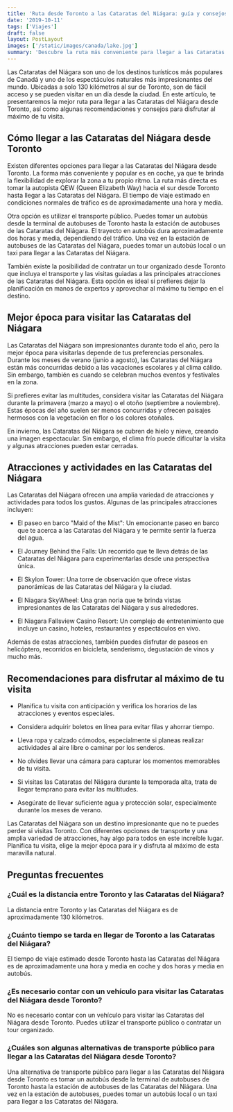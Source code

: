 ```yaml
---
title: 'Ruta desde Toronto a las Cataratas del Niágara: guía y consejos'
date: '2019-10-11'
tags: ['Viajes']
draft: false
layout: PostLayout
images: ['/static/images/canada/lake.jpg']
summary: 'Descubre la ruta más conveniente para llegar a las Cataratas del Niágara desde Toronto con nuestra guía y consejos. ¡No te lo pierdas!'
---
```


Las Cataratas del Niágara son uno de los destinos turísticos más populares de Canadá y uno de los espectáculos naturales más impresionantes del mundo. Ubicadas a solo 130 kilómetros al sur de Toronto, son de fácil acceso y se pueden visitar en un día desde la ciudad. En este artículo, te presentaremos la mejor ruta para llegar a las Cataratas del Niágara desde Toronto, así como algunas recomendaciones y consejos para disfrutar al máximo de tu visita.

## Cómo llegar a las Cataratas del Niágara desde Toronto

Existen diferentes opciones para llegar a las Cataratas del Niágara desde Toronto. La forma más conveniente y popular es en coche, ya que te brinda la flexibilidad de explorar la zona a tu propio ritmo. La ruta más directa es tomar la autopista QEW (Queen Elizabeth Way) hacia el sur desde Toronto hasta llegar a las Cataratas del Niágara. El tiempo de viaje estimado en condiciones normales de tráfico es de aproximadamente una hora y media.

Otra opción es utilizar el transporte público. Puedes tomar un autobús desde la terminal de autobuses de Toronto hasta la estación de autobuses de las Cataratas del Niágara. El trayecto en autobús dura aproximadamente dos horas y media, dependiendo del tráfico. Una vez en la estación de autobuses de las Cataratas del Niágara, puedes tomar un autobús local o un taxi para llegar a las Cataratas del Niágara.

También existe la posibilidad de contratar un tour organizado desde Toronto que incluya el transporte y las visitas guiadas a las principales atracciones de las Cataratas del Niágara. Esta opción es ideal si prefieres dejar la planificación en manos de expertos y aprovechar al máximo tu tiempo en el destino.

## Mejor época para visitar las Cataratas del Niágara

Las Cataratas del Niágara son impresionantes durante todo el año, pero la mejor época para visitarlas depende de tus preferencias personales. Durante los meses de verano (junio a agosto), las Cataratas del Niágara están más concurridas debido a las vacaciones escolares y al clima cálido. Sin embargo, también es cuando se celebran muchos eventos y festivales en la zona.

Si prefieres evitar las multitudes, considera visitar las Cataratas del Niágara durante la primavera (marzo a mayo) o el otoño (septiembre a noviembre). Estas épocas del año suelen ser menos concurridas y ofrecen paisajes hermosos con la vegetación en flor o los colores otoñales.

En invierno, las Cataratas del Niágara se cubren de hielo y nieve, creando una imagen espectacular. Sin embargo, el clima frío puede dificultar la visita y algunas atracciones pueden estar cerradas.

## Atracciones y actividades en las Cataratas del Niágara

Las Cataratas del Niágara ofrecen una amplia variedad de atracciones y actividades para todos los gustos. Algunas de las principales atracciones incluyen:

- El paseo en barco "Maid of the Mist": Un emocionante paseo en barco que te acerca a las Cataratas del Niágara y te permite sentir la fuerza del agua.

- El Journey Behind the Falls: Un recorrido que te lleva detrás de las Cataratas del Niágara para experimentarlas desde una perspectiva única.

- El Skylon Tower: Una torre de observación que ofrece vistas panorámicas de las Cataratas del Niágara y la ciudad.

- El Niagara SkyWheel: Una gran noria que te brinda vistas impresionantes de las Cataratas del Niágara y sus alrededores.

- El Niagara Fallsview Casino Resort: Un complejo de entretenimiento que incluye un casino, hoteles, restaurantes y espectáculos en vivo.

Además de estas atracciones, también puedes disfrutar de paseos en helicóptero, recorridos en bicicleta, senderismo, degustación de vinos y mucho más.

## Recomendaciones para disfrutar al máximo de tu visita

- Planifica tu visita con anticipación y verifica los horarios de las atracciones y eventos especiales.

- Considera adquirir boletos en línea para evitar filas y ahorrar tiempo.

- Lleva ropa y calzado cómodos, especialmente si planeas realizar actividades al aire libre o caminar por los senderos.

- No olvides llevar una cámara para capturar los momentos memorables de tu visita.

- Si visitas las Cataratas del Niágara durante la temporada alta, trata de llegar temprano para evitar las multitudes.

- Asegúrate de llevar suficiente agua y protección solar, especialmente durante los meses de verano.



Las Cataratas del Niágara son un destino impresionante que no te puedes perder si visitas Toronto. Con diferentes opciones de transporte y una amplia variedad de atracciones, hay algo para todos en este increíble lugar. Planifica tu visita, elige la mejor época para ir y disfruta al máximo de esta maravilla natural.

## Preguntas frecuentes

### ¿Cuál es la distancia entre Toronto y las Cataratas del Niágara?

La distancia entre Toronto y las Cataratas del Niágara es de aproximadamente 130 kilómetros.

### ¿Cuánto tiempo se tarda en llegar de Toronto a las Cataratas del Niágara?

El tiempo de viaje estimado desde Toronto hasta las Cataratas del Niágara es de aproximadamente una hora y media en coche y dos horas y media en autobús.

### ¿Es necesario contar con un vehículo para visitar las Cataratas del Niágara desde Toronto?

No es necesario contar con un vehículo para visitar las Cataratas del Niágara desde Toronto. Puedes utilizar el transporte público o contratar un tour organizado.

### ¿Cuáles son algunas alternativas de transporte público para llegar a las Cataratas del Niágara desde Toronto?

Una alternativa de transporte público para llegar a las Cataratas del Niágara desde Toronto es tomar un autobús desde la terminal de autobuses de Toronto hasta la estación de autobuses de las Cataratas del Niágara. Una vez en la estación de autobuses, puedes tomar un autobús local o un taxi para llegar a las Cataratas del Niágara.
